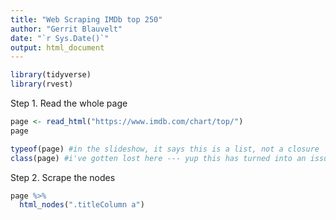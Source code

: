 ```yaml
---
title: "Web Scraping IMDb top 250"
author: "Gerrit Blauvelt"
date: "`r Sys.Date()`"
output: html_document
---
```

```r
library(tidyverse)
library(rvest)
```

Step 1. Read the whole page

```r
page <- read_html("https://www.imdb.com/chart/top/")
page

typeof(page) #in the slideshow, it says this is a list, not a closure
class(page) #i've gotten lost here --- yup this has turned into an issue
```

Step 2. Scrape the nodes

```r
page %>%
  html_nodes(".titleColumn a")


```
